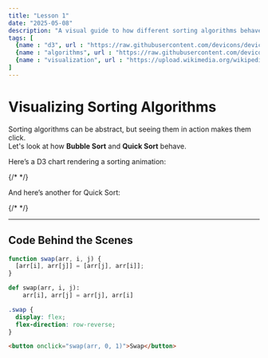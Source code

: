 ```yaml
---
title: "Lesson 1"
date: "2025-05-08"
description: "A visual guide to how different sorting algorithms behave using D3.js."
tags: [
  {name : "d3", url : "https://raw.githubusercontent.com/devicons/devicon/master/icons/postgresql/postgresql-original-wordmark.svg"},
  {name : "algorithms", url : "https://raw.githubusercontent.com/devicons/devicon/master/icons/react/react-original-wordmark.svg"},
  {name : "visualization", url : "https://upload.wikimedia.org/wikipedia/commons/c/c3/Python-logo-notext.svg"}
]
---
```


# Visualizing Sorting Algorithms

Sorting algorithms can be abstract, but seeing them in action makes them click.  
Let's look at how **Bubble Sort** and **Quick Sort** behave.

Here’s a D3 chart rendering a sorting animation:

{/* <SortingChart algorithm="bubbleSort" /> */}

And here’s another for Quick Sort:

{/* <SortingChart algorithm="quickSort" /> */}

---

## Code Behind the Scenes

```ts
function swap(arr, i, j) {
  [arr[i], arr[j]] = [arr[j], arr[i]];
}
```

```py
def swap(arr, i, j):
    arr[i], arr[j] = arr[j], arr[i]

```

```css
.swap {
  display: flex;
  flex-direction: row-reverse;
}

```

```html
<button onclick="swap(arr, 0, 1)">Swap</button>

```